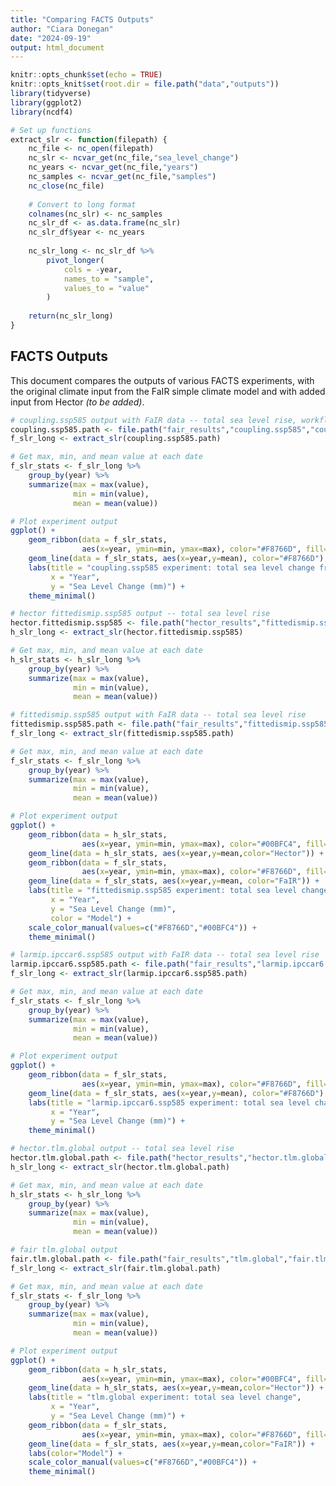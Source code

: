 ```yaml
---
title: "Comparing FACTS Outputs"
author: "Ciara Donegan"
date: "2024-09-19"
output: html_document
---
```


```r
knitr::opts_chunk$set(echo = TRUE)
knitr::opts_knit$set(root.dir = file.path("data","outputs"))
library(tidyverse)
library(ggplot2)
library(ncdf4)

# Set up functions
extract_slr <- function(filepath) {
    nc_file <- nc_open(filepath)
    nc_slr <- ncvar_get(nc_file,"sea_level_change")
    nc_years <- ncvar_get(nc_file,"years")
    nc_samples <- ncvar_get(nc_file,"samples")
    nc_close(nc_file)
    
    # Convert to long format
    colnames(nc_slr) <- nc_samples
    nc_slr_df <- as.data.frame(nc_slr)
    nc_slr_df$year <- nc_years
    
    nc_slr_long <- nc_slr_df %>%
        pivot_longer(
            cols = -year,
            names_to = "sample",
            values_to = "value"
        )
    
    return(nc_slr_long)
}
```

## FACTS Outputs

This document compares the outputs of various FACTS experiments, with the original climate input from the FaIR simple climate model and with added input from Hector *(to be added)*.

```r
# coupling.ssp585 output with FaIR data -- total sea level rise, workflow wf1f
coupling.ssp585.path <- file.path("fair_results","coupling.ssp585","coupling.ssp585.total.workflow.wf1f.global.nc")
f_slr_long <- extract_slr(coupling.ssp585.path)

# Get max, min, and mean value at each date
f_slr_stats <- f_slr_long %>%
    group_by(year) %>%
    summarize(max = max(value),
              min = min(value),
              mean = mean(value))

```

```r
# Plot experiment output
ggplot() +
    geom_ribbon(data = f_slr_stats,
                aes(x=year, ymin=min, ymax=max), color="#F8766D", fill="#F8766D",linetype=0,alpha=0.2) +
    geom_line(data = f_slr_stats, aes(x=year,y=mean), color="#F8766D") +
    labs(title = "coupling.ssp585 experiment: total sea level change from workflow w1f1",
         x = "Year",
         y = "Sea Level Change (mm)") +
    theme_minimal()
```

```r
# hector fittedismip.ssp585 output -- total sea level rise
hector.fittedismip.ssp585 <- file.path("hector_results","fittedismip.ssp585","fittedismip.ssp585.GrIS1f.FittedISMIP.GrIS_GIS_globalsl.nc")
h_slr_long <- extract_slr(hector.fittedismip.ssp585)

# Get max, min, and mean value at each date
h_slr_stats <- h_slr_long %>%
    group_by(year) %>%
    summarize(max = max(value),
              min = min(value),
              mean = mean(value))

# fittedismip.ssp585 output with FaIR data -- total sea level rise
fittedismip.ssp585.path <- file.path("fair_results","fittedismip.ssp585","2000.samp","fittedismip.ssp585.GrIS1f.FittedISMIP.GrIS_GIS_globalsl.nc")
f_slr_long <- extract_slr(fittedismip.ssp585.path)

# Get max, min, and mean value at each date
f_slr_stats <- f_slr_long %>%
    group_by(year) %>%
    summarize(max = max(value),
              min = min(value),
              mean = mean(value))

```

```r
# Plot experiment output
ggplot() +
    geom_ribbon(data = h_slr_stats,
                aes(x=year, ymin=min, ymax=max), color="#00BFC4", fill="#00BFC4",linetype=0,alpha=0.2) +
    geom_line(data = h_slr_stats, aes(x=year,y=mean,color="Hector")) +
    geom_ribbon(data = f_slr_stats,
                aes(x=year, ymin=min, ymax=max), color="#F8766D", fill="#F8766D",linetype=0,alpha=0.2) +
    geom_line(data = f_slr_stats, aes(x=year,y=mean, color="FaIR")) +
    labs(title = "fittedismip.ssp585 experiment: total sea level change",
         x = "Year",
         y = "Sea Level Change (mm)",
         color = "Model") +
    scale_color_manual(values=c("#F8766D","#00BFC4")) +
    theme_minimal()
```

```r
# larmip.ipccar6.ssp585 output with FaIR data -- total sea level rise
larmip.ipccar6.ssp585.path <- file.path("fair_results","larmip.ipccar6.ssp585","larmip.ipccar6.ssp585.larmip.larmip.AIS_globalsl.nc")
f_slr_long <- extract_slr(larmip.ipccar6.ssp585.path)

# Get max, min, and mean value at each date
f_slr_stats <- f_slr_long %>%
    group_by(year) %>%
    summarize(max = max(value),
              min = min(value),
              mean = mean(value))

```

```r
# Plot experiment output
ggplot() +
    geom_ribbon(data = f_slr_stats,
                aes(x=year, ymin=min, ymax=max), color="#F8766D", fill="#F8766D",linetype=0,alpha=0.2) +
    geom_line(data = f_slr_stats, aes(x=year,y=mean), color="#F8766D") +
    labs(title = "larmip.ipccar6.ssp585 experiment: total sea level change",
         x = "Year",
         y = "Sea Level Change (mm)") +
    theme_minimal()
```

```r
# hector.tlm.global output -- total sea level rise
hector.tlm.global.path <- file.path("hector_results","hector.tlm.global","hector.tlm.global.ocean.tlm.sterodynamics_globalsl.nc")
h_slr_long <- extract_slr(hector.tlm.global.path)

# Get max, min, and mean value at each date
h_slr_stats <- h_slr_long %>%
    group_by(year) %>%
    summarize(max = max(value),
              min = min(value),
              mean = mean(value))

# fair tlm.global output
fair.tlm.global.path <- file.path("fair_results","tlm.global","fair.tlm.global.ocean.tlm.sterodynamics_globalsl.nc")
f_slr_long <- extract_slr(fair.tlm.global.path)

# Get max, min, and mean value at each date
f_slr_stats <- f_slr_long %>%
    group_by(year) %>%
    summarize(max = max(value),
              min = min(value),
              mean = mean(value))

```

```r
# Plot experiment output
ggplot() +
    geom_ribbon(data = h_slr_stats,
                aes(x=year, ymin=min, ymax=max), color="#00BFC4", fill="#00BFC4",linetype=0,alpha=0.2) +
    geom_line(data = h_slr_stats, aes(x=year,y=mean,color="Hector")) +
    labs(title = "tlm.global experiment: total sea level change",
         x = "Year",
         y = "Sea Level Change (mm)") +
    geom_ribbon(data = f_slr_stats,
                aes(x=year, ymin=min, ymax=max), color="#F8766D", fill="#F8766D",linetype=0,alpha=0.2) +
    geom_line(data = f_slr_stats, aes(x=year,y=mean,color="FaIR")) +
    labs(color="Model") +
    scale_color_manual(values=c("#F8766D","#00BFC4")) +
    theme_minimal()
```
